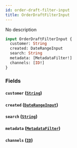 ```yaml
---
id: order-draft-filter-input
title: OrderDraftFilterInput
---
```



No description

```graphql
input OrderDraftFilterInput {
  customer: String
  created: DateRangeInput
  search: String
  metadata: [MetadataFilter!]
  channels: [ID!]
}
```


### Fields

#### `customer` ([`String`](../../../developer/api-reference/scalars/string))




#### `created` ([`DateRangeInput`](../../../developer/api-reference/inputs/date-range-input))




#### `search` ([`String`](../../../developer/api-reference/scalars/string))




#### `metadata` ([`MetadataFilter`](../../../developer/api-reference/inputs/metadata-filter))




#### `channels` ([`ID`](../../../developer/api-reference/scalars/id))






